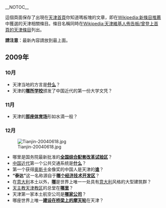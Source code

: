 __NOTOC__

這個頁面保存了出現在[[Portal:天津|天津首頁]]你知道嗎板塊的文章，即在[[Wikipedia:新條目推薦|Wikipedia:新條目推薦]]中獲選的天津相關條目。條目名稱同時在[[Wikipedia:天津維基人佈告板/曾登上首頁的天津條目|Wikipedia:天津維基人佈告板/曾登上首頁的天津條目]]列出。

'''請注意'''：最新內容請放到最上面。

==2009年==

===10月===
*天津当地的方言是'''[[天津话|什么]]'''？
*天津的'''[[天津大学|哪所学校]]'''颁发了中国近代的第一份大学文凭？

===11月===
*天津的'''[[天津奥林匹克中心体育场|那座体育场]]'''形如水滴一般？

===12月===
[[File:Tianjin-20040618.jpg|right]]
*哪里是国务院最新批准的'''[[滨海新区|全国综合配套改革试验区]]'''？
*[[中国|中国]][[近代|近代]]第一个公共交通系统是'''[[天津环城有轨电车|什么]]'''？
*第一个获得[[奥斯卡|奥斯卡]]金像奖的中国人是天津的'''[[苏聪|谁]]'''？
*'''“泰达”'''这一名称源自于'''[[天津经济技术开发区|哪个经济技术开发区]]'''？
*在[[意大利|意大利]]本土以外，'''[[天津意式风情区|哪]]'''是世界上唯一一处具有[[意大利|意大利]]风格的大型建筑群？
*[[天主教|天主教]][[天津教区|天津教区]]的总堂在'''[[圣若瑟主教座堂_(天津)|哪里]]'''？
*天津第一家本土航空公司是'''[[天津航空|哪家公司]]'''？
*哪座世界上唯一'''[[天津之眼|建设在桥梁上的摩天轮]]'''在天津？